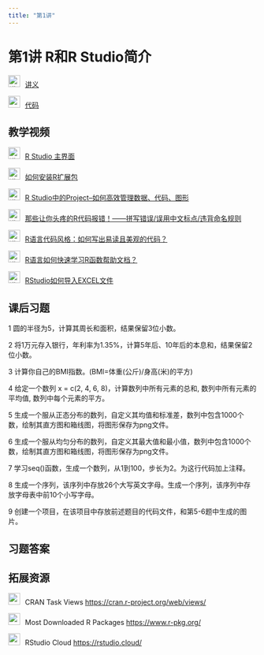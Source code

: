 ```yaml
---
title: "第1讲"
---
```


# 第1讲 R和R Studio简介

<img src="img/teacher.png" alt="讲义" style="width: 24px; height: 24px;margin-right: 10px">[讲义](https://lizongzhang.github.io/stat/rintro.html){target="_blank"}

<img src="img/code.png" style="width: 24px; height: 24px;margin-right: 10px">[代码](https://lizongzhang.github.io/r25/L1code.html){target="_blank"}



## 教学视频

<img src="img/video.png" alt="讲义" style="width: 24px; height: 24px;margin-right: 10px">[R Studio 主界面](https://www.bilibili.com/video/BV1NP4y1A7ow/)

<img src="img/video.png" alt="讲义" style="width: 24px; height: 24px;margin-right: 10px">[如何安装R扩展包](https://www.bilibili.com/video/BV12u411D7uP/)

<img src="img/video.png" alt="讲义" style="width: 24px; height: 24px;margin-right: 10px">[R Studio中的Project--如何高效管理数据、代码、图形](https://www.bilibili.com/video/BV1ZB4y127oJ/) 


<img src="img/video.png" alt="讲义" style="width: 24px; height: 24px;margin-right: 10px">[那些让你头疼的R代码报错！——拼写错误/误用中文标点/违背命名规则](https://www.bilibili.com/video/BV1Sb4y1N78Y) 

<img src="img/video.png" alt="讲义" style="width: 24px; height: 24px;margin-right: 10px">[R语言代码风格：如何写出易读且美观的代码？](https://www.bilibili.com/video/BV1KM4m197E5) 

<img src="img/video.png" alt="讲义" style="width: 24px; height: 24px;margin-right: 10px">[R语言如何快速学习R函数帮助文档？](https://www.bilibili.com/video/BV15Ds6etEaZ/) 

<img src="img/video.png" alt="讲义" style="width: 24px; height: 24px;margin-right: 10px">[RStudio如何导入EXCEL文件](https://www.bilibili.com/video/BV1gi4y1m7pD/) 

## 课后习题

1 圆的半径为5，计算其周长和面积，结果保留3位小数。

2 将1万元存入银行，年利率为1.35%，计算5年后、10年后的本息和，结果保留2位小数。

3 计算你自己的BMI指数。(BMI=体重(公斤)/身高(米)的平方)

4 给定一个数列 x = c(2, 4, 6, 8)，计算数列中所有元素的总和, 数列中所有元素的平均值, 数列中每个元素的平方。

5 生成一个服从正态分布的数列，自定义其均值和标准差，数列中包含1000个数，绘制其直方图和箱线图，将图形保存为png文件。

6 生成一个服从均匀分布的数列，自定义其最大值和最小值，数列中包含1000个数，绘制其直方图和箱线图，将图形保存为png文件。

7 学习seq()函数，生成一个数列，从1到100，步长为2。为这行代码加上注释。

8 生成一个序列，该序列中存放26个大写英文字母。生成一个序列，该序列中存放字母表中前10个小写字母。

9 创建一个项目，在该项目中存放前述题目的代码文件，和第5-6题中生成的图片。


## 习题答案


## 拓展资源

<img src="img/link.png" style="width: 24px; height: 24px;margin-right: 10px">CRAN Task Views <https://cran.r-project.org/web/views/>

<img src="img/link.png" style="width: 24px; height: 24px;margin-right: 10px">Most Downloaded R Packages <https://www.r-pkg.org/>

<img src="img/link.png" style="width: 24px; height: 24px;margin-right: 10px">RStudio Cloud <https://rstudio.cloud/>
